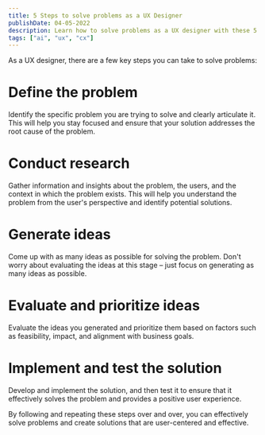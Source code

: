 ```yaml
---
title: 5 Steps to solve problems as a UX Designer
publishDate: 04-05-2022
description: Learn how to solve problems as a UX designer with these 5 key steps. Define the problem, conduct research, generate ideas, evaluate and prioritize ideas, and implement and test the solution. Follow these steps to create user-centered solutions that effectively address the root cause of the problem.
tags: ["ai", "ux", "cx"]
---
```


As a UX designer, there are a few key steps you can take to solve problems:

# Define the problem
Identify the specific problem you are trying to solve and clearly articulate it. This will help you stay focused and ensure that your solution addresses the root cause of the problem.

# Conduct research
Gather information and insights about the problem, the users, and the context in which the problem exists. This will help you understand the problem from the user's perspective and identify potential solutions.

# Generate ideas
Come up with as many ideas as possible for solving the problem. Don't worry about evaluating the ideas at this stage – just focus on generating as many ideas as possible.

# Evaluate and prioritize ideas
Evaluate the ideas you generated and prioritize them based on factors such as feasibility, impact, and alignment with business goals.

# Implement and test the solution
Develop and implement the solution, and then test it to ensure that it effectively solves the problem and provides a positive user experience.


By following and repeating these steps over and over, you can effectively solve problems and create solutions that are user-centered and effective.